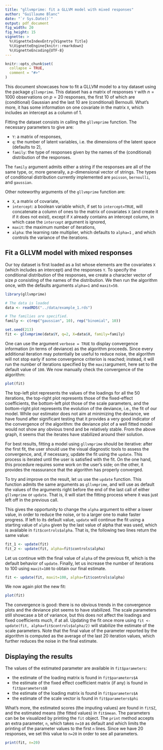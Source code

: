 ```yaml
---
title: "gllvmprime: fit a GLLVM model with mixed responses"
author: "Guillaume Blanc"
date: "`r Sys.Date()`"
output: pdf_document
fig_width: 20
fig_height: 15
vignette: >
  %\VignetteIndexEntry{Vignette Title}
  %\VignetteEngine{knitr::rmarkdown}
  %\VignetteEncoding{UTF-8}
---
```


```r
knitr::opts_chunk$set(
  collapse = TRUE,
  comment = "#>"
)
```


This document showcases how to fit a GLLVM model to a toy dataset using the package `gllvmprime`. This dataset has a matrix of responses `Y` with $n=1000$ observations on $p=20$ responses, the first $10$ of which are (conditional) Gaussian and the last $10$ are (conditional) Bernoulli. What's more, it has some information on one covariate in the matrix `X`, which includes an intercept as a column of $1$.

Fitting the dataset consists in calling the `gllvmprime` function. The necessary parameters to give are: 

* `Y`: a matrix of responses,
* `q`: the number of latent variables, i.e. the dimensions of the latent space (defaults to 2),
* `family`: the type of responses given by the names of the (conditional) distribution of the responses. 

The `family` argument admits either a string if the responses are all of the same type, or, more generally, a $p$-dimensional vector of strings. The types of conditional distribution currently implemented are `poisson`, `bernoulli`, and `gaussian`.

Other noteworthy arguments of the `gllvmprime` function are: 

* `X`, a matrix of covariate,
* `intercept`: a boolean variable which, if set to `intercept=TRUE`, will concatenate a column of ones to the matrix of covariates `X` (and create it if it does not exist), except if `X` already contains an intercept column, in which case the `intercept` argument is ignored,
* `maxit`: the maximum number of iterations,
* `alpha`: the learning rate multiplier, which defaults to `alpha=1` , and which controls the variance of the iterations.



## Fit a GLLVM model with mixed responses

Our toy dataset is first loaded as a list whose elements are the covariates `X` (which includes an intercept) and the responses `Y`. To specify the conditional distribution of the responses, we create a character vector of size $p$ consisting of the names of the distribution. We then run the algorithm once, with the defaults arguments `alpha=1` and `maxit=50`.

```r
library(gllvmprime)

# The data is loaded
data <- readRDS("../data/example_1.rds")

# The families are specified.
family <- c(rep("gaussian", 10), rep("binomial", 10))

set.seed(213)
fit <- gllvmprime(data$Y, q=2, X=data$X, family=family)
```
One can use the argument `verbose = TRUE` to display convergence information (in terms of deviance) as the algorithm proceeds. Since every additional iteration may potentially be useful to reduce noise, the algorithm will not stop early if some convergence criterion is reached; instead, it will run the number of iterations specified by the `maxit`argument, here set to the default value of `100`. We now manually check the convergence of the algorithm:


```r
plot(fit)
```

The top-left plot represents the values of the loadings for all the 50 iterations, the top-right plot represents those of the fixed-effect coefficients, the bottom-left plot those of the scale parameters, and the bottom-right plot represents the evolution of the deviance, i.e., the fit of our model. While our estimator does not aim at minimizing the deviance, we have found after significant testing that it provides a very good indicator of the convergence of the algorithm: the deviance plot of a well fitted model would not show any obvious trend and be relatively stable. From the above graph, it seems that the iterates have stabilized around their solution.

For best results, fitting a model using `gllvmprime` should be iterative: after the first fit, the user should use the visual diagnostic tools to assess the convergence, and, if necessary, update the fit using the `update`. This process is iterated until the user is satisfied with the fit. On the one hand, this procedure requires some work on the user's side; on the other, it provides the reassurance that the algorithm has properly converged.

To try and improve on the result, let us use the `update` function. This function admits the same arguments as `gllvmprime`, and will use as default the values of the arguments right before the end of the last call of either `gllvmprime` or `update`. That is, it will start the fitting process where it was just left off in the previous call.

This gives the opportunity to change the `alpha` argument to either a lower value, in order to reduce the noise, or to a larger one to make faster progress. If left to its default value, `update` will continue the fit using a starting value of `alpha` given by the last value of alpha that was used, which is available in `fit$controls$alpha`. That is, the following two lines return the same value:

```r
fit_1 <- update(fit)
fit_2 <- update(fit, alpha=fit$controls$alpha)
```

Let us continue with the final value of `alpha` of the previous fit, which is the default behavior of `update`. Finally, let us increase the number of iterations to 100 using `maxit=100` to obtain our final estimate.

```r
fit <- update(fit, maxit=100, alpha=fit$controls$alpha)
```
We now again plot the new fit:

```r
plot(fit)
```

The convergence is good: there is no obvious trends in the convergence plots and the deviance plot seems to have stabilized. The scale parameters still showcase a bit of variance, but this does not affect the loadings and fixed coefficients much, if at all. Updating the fit once more using `fit <- update(fit, alpha=fit$controls$alpha/2)` will stabilize the estimate of the scale parameters. Note that the final value of the parameter reported by the algorithm is computed as the average of the last 20 iteration values, which further reduces the noise in the final estimate. 

## Displaying the results

The values of the estimated parameter are available in `fit$parameters`:

* the estimate of the loading matrix is found in `fit$parameters$A`
* the estimate of the fixed effect coefficient matrix (if any) is found in `fit$parameters$B`
* the estimate of the loading matrix is found in `fit$parameters$A`
* the estimate of the scale vector is found in `fit$parameters$phi`

What's more, the estimated scores (the imputing values) are found in `fit$Z`, and the estimated means (the fitted values) in `fit$mean`. The parameters can be be visualized by printing the `fit` object. The `print` method accepts an extra parameter, `n`, which takes  `n=10` as default and which limits the printing of the parameter values to the first `n` lines. Since we have $20$ responses, we set this value to `n=20` in order to see all parameters.

```r
print(fit, n=20)
```

